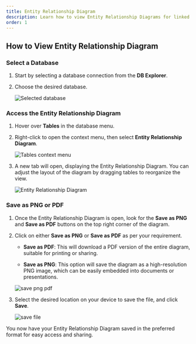 ```yaml
---
title: Entity Relationship Diagram
description: Learn how to view Entity Relationship Diagrams for linked tables.
order: 1
---
```


## How to View Entity Relationship Diagram

### Select a Database

1. Start by selecting a database connection from the **DB Explorer**.

2. Choose the desired database.

   ![Selected database](./selected-database.png)

### Access the Entity Relationship Diagram

1. Hover over **Tables** in the database menu.

2. Right-click to open the context menu, then select **Entity Relationship Diagram**.

   ![Tables context menu](./tables-context-menu.png)

3. A new tab will open, displaying the Entity Relationship Diagram. You can adjust the layout of the diagram by dragging tables to reorganize the view.

   ![Entity Relationship Diagram](./entity-relationship-diagram.png)

### Save as PNG or PDF

1. Once the Entity Relationship Diagram is open, look for the **Save as PNG** and **Save as PDF** buttons on the top right corner of the diagram.

2. Click on either **Save as PNG** or **Save as PDF** as per your requirement.

   - **Save as PDF**: This will download a PDF version of the entire diagram, suitable for printing or sharing.

   - **Save as PNG**: This option will save the diagram as a high-resolution PNG image, which can be easily embedded into documents or presentations.

   ![save png pdf](./save-png-pdf.png)

3. Select the desired location on your device to save the file, and click **Save**.

   ![save file](./save-file.png)

You now have your Entity Relationship Diagram saved in the preferred format for easy access and sharing.

